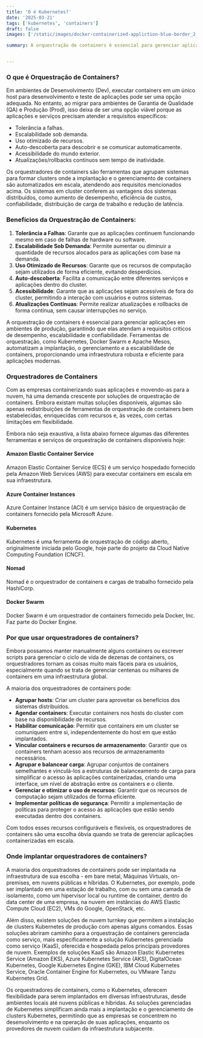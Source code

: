 ```yaml
---
title: 'O é Kubernetes?'
date: '2025-03-21'
tags: ['kubernetes', 'containers']
draft: false
images: ['/static/images/docker-containerized-appliction-blue-border_2.png']

summary: A orquestração de containers é essencial para gerenciar aplicações em ambientes de produção, garantindo que elas atendam a requisitos críticos de desempenho, escalabilidade e confiabilidade. Ferramentas de orquestração, como Kubernetes, Docker Swarm e Apache Mesos, automatizam a implantação, o gerenciamento e a escalabilidade de containers, proporcionando uma infraestrutura robusta e eficiente para aplicações modernas.


---
```



### O que é Orquestração de Containers?

Em ambientes de Desenvolvimento (Dev), executar containers em um único host para desenvolvimento e teste de aplicações pode ser uma opção adequada. No entanto, ao migrar para ambientes de Garantia de Qualidade (QA) e Produção (Prod), isso deixa de ser uma opção viável porque as aplicações e serviços precisam atender a requisitos específicos:

- Tolerância a falhas.
- Escalabilidade sob demanda.
- Uso otimizado de recursos.
- Auto-descoberta para descobrir e se comunicar automaticamente.
- Acessibilidade do mundo exterior.
- Atualizações/rollbacks contínuos sem tempo de inatividade.

Os orquestradores de containers são ferramentas que agrupam sistemas para formar clusters onde a implantação e o gerenciamento de containers são automatizados em escala, atendendo aos requisitos mencionados acima. Os sistemas em cluster conferem as vantagens dos sistemas distribuídos, como aumento de desempenho, eficiência de custos, confiabilidade, distribuição de carga de trabalho e redução de latência.

### Benefícios da Orquestração de Containers:
1. **Tolerância a Falhas**: Garante que as aplicações continuem funcionando mesmo em caso de falhas de hardware ou software.
2. **Escalabilidade Sob Demanda**: Permite aumentar ou diminuir a quantidade de recursos alocados para as aplicações com base na demanda.
3. **Uso Otimizado de Recursos**: Garante que os recursos de computação sejam utilizados de forma eficiente, evitando desperdícios.
4. **Auto-descoberta**: Facilita a comunicação entre diferentes serviços e aplicações dentro do cluster.
5. **Acessibilidade**: Garante que as aplicações sejam acessíveis de fora do cluster, permitindo a interação com usuários e outros sistemas.
6. **Atualizações Contínuas**: Permite realizar atualizações e rollbacks de forma contínua, sem causar interrupções no serviço.


A orquestração de containers é essencial para gerenciar aplicações em ambientes de produção, garantindo que elas atendam a requisitos críticos de desempenho, escalabilidade e confiabilidade. Ferramentas de orquestração, como Kubernetes, Docker Swarm e Apache Mesos, automatizam a implantação, o gerenciamento e a escalabilidade de containers, proporcionando uma infraestrutura robusta e eficiente para aplicações modernas.

### Orquestradores de Containers

Com as empresas containerizando suas aplicações e movendo-as para a nuvem, há uma demanda crescente por soluções de orquestração de containers. Embora existam muitas soluções disponíveis, algumas são apenas redistribuições de ferramentas de orquestração de containers bem estabelecidas, enriquecidas com recursos e, às vezes, com certas limitações em flexibilidade.

Embora não seja exaustiva, a lista abaixo fornece algumas das diferentes ferramentas e serviços de orquestração de containers disponíveis hoje:

#### Amazon Elastic Container Service
Amazon Elastic Container Service (ECS) é um serviço hospedado fornecido pela Amazon Web Services (AWS) para executar containers em escala em sua infraestrutura.

#### Azure Container Instances
Azure Container Instance (ACI) é um serviço básico de orquestração de containers fornecido pela Microsoft Azure.

#### Kubernetes
Kubernetes é uma ferramenta de orquestração de código aberto, originalmente iniciada pelo Google, hoje parte do projeto da Cloud Native Computing Foundation (CNCF).

#### Nomad
Nomad é o orquestrador de containers e cargas de trabalho fornecido pela HashiCorp.

#### Docker Swarm
Docker Swarm é um orquestrador de containers fornecido pela Docker, Inc. Faz parte do Docker Engine.

### Por que usar orquestradores de containers?

Embora possamos manter manualmente alguns containers ou escrever scripts para gerenciar o ciclo de vida de dezenas de containers, os orquestradores tornam as coisas muito mais fáceis para os usuários, especialmente quando se trata de gerenciar centenas ou milhares de containers em uma infraestrutura global.

A maioria dos orquestradores de containers pode:

- **Agrupar hosts**: Criar um cluster para aproveitar os benefícios dos sistemas distribuídos.
- **Agendar containers**: Executar containers nos hosts do cluster com base na disponibilidade de recursos.
- **Habilitar comunicação**: Permitir que containers em um cluster se comuniquem entre si, independentemente do host em que estão implantados.
- **Vincular containers e recursos de armazenamento**: Garantir que os containers tenham acesso aos recursos de armazenamento necessários.
- **Agrupar e balancear carga**: Agrupar conjuntos de containers semelhantes e vinculá-los a estruturas de balanceamento de carga para simplificar o acesso às aplicações containerizadas, criando uma interface, um nível de abstração entre os containers e o cliente.
- **Gerenciar e otimizar o uso de recursos**: Garantir que os recursos de computação sejam utilizados de forma eficiente.
- **Implementar políticas de segurança**: Permitir a implementação de políticas para proteger o acesso às aplicações que estão sendo executadas dentro dos containers.

Com todos esses recursos configuráveis e flexíveis, os orquestradores de containers são uma escolha óbvia quando se trata de gerenciar aplicações containerizadas em escala. 

### Onde implantar orquestradores de containers?

A maioria dos orquestradores de containers pode ser implantada na infraestrutura de sua escolha - em bare metal, Máquinas Virtuais, on-premises, em nuvens públicas e híbridas. O Kubernetes, por exemplo, pode ser implantado em uma estação de trabalho, com ou sem uma camada de isolamento, como um hipervisor local ou runtime de container, dentro do data center de uma empresa, na nuvem em instâncias do AWS Elastic Compute Cloud (EC2), VMs do Google, OpenStack, etc.

Além disso, existem soluções de nuvem turnkey que permitem a instalação de clusters Kubernetes de produção com apenas alguns comandos. Essas soluções abriram caminho para a orquestração de containers gerenciada como serviço, mais especificamente a solução Kubernetes gerenciada como serviço (KaaS), oferecida e hospedada pelos principais provedores de nuvem. Exemplos de soluções KaaS são Amazon Elastic Kubernetes Service (Amazon EKS), Azure Kubernetes Service (AKS), DigitalOcean Kubernetes, Google Kubernetes Engine (GKE), IBM Cloud Kubernetes Service, Oracle Container Engine for Kubernetes, ou VMware Tanzu Kubernetes Grid.


Os orquestradores de containers, como o Kubernetes, oferecem flexibilidade para serem implantados em diversas infraestruturas, desde ambientes locais até nuvens públicas e híbridas. As soluções gerenciadas de Kubernetes simplificam ainda mais a implantação e o gerenciamento de clusters Kubernetes, permitindo que as empresas se concentrem no desenvolvimento e na operação de suas aplicações, enquanto os provedores de nuvem cuidam da infraestrutura subjacente.